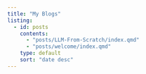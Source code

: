 ```yaml
---
title: "My Blogs"
listing:
  - id: posts
    contents: 
      - "posts/LLM-From-Scratch/index.qmd"
      - "posts/welcome/index.qmd"
    type: default
    sort: "date desc"
---
```


::: {#posts}
:::